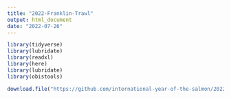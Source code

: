 ```yaml
---
title: "2022-Franklin-Trawl"
output: html_document
date: "2022-07-26"
---
```


```r
library(tidyverse)
library(lubridate)
library(readxl)
library(here)
library(lubridate)
library(obistools)

download.file("https://github.com/international-year-of-the-salmon/2022-Franklin-Data-Template/blob/main/IYS_2022_FRANKLIN.xlsx?raw=true", here::here("IYS_data_template", "IYS_2022_FRANKLIN.xlsx"), quiet = TRUE, mode = "wb")

```
